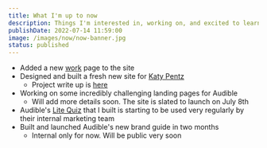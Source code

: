 ```yaml
---
title: What I'm up to now
description: Things I'm interested in, working on, and excited to learn more about at this moment in time.
publishDate: 2022-07-14 11:59:00
image: /images/now/now-banner.jpg
status: published
---
```


- Added a new [work](/work) page to the site
- Designed and built a fresh new site for [Katy Pentz](https://www.katypentz.com/)
  - Project write up is [here](/work/katy)
- Working on some incredibly challenging landing pages for Audible
  - Will add more details soon. The site is slated to launch on July 8th
- Audible's [Lite Quiz](/work/audible-quiz) that I built is starting to be used very regularly by their internal marketing team
- Built and launched Audible's new brand guide in two months
  - Internal only for now. Will be public very soon

